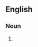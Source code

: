 {{also|whizz kid}}

==English==

===Noun===
{{en-noun}}

# {{alternative spelling of|whiz kid|lang=en}}